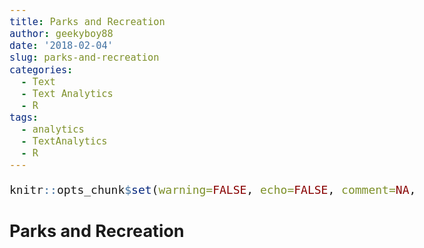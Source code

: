 ```yaml
---
title: Parks and Recreation
author: geekyboy88
date: '2018-02-04'
slug: parks-and-recreation
categories:
  - Text
  - Text Analytics
  - R
tags:
  - analytics
  - TextAnalytics
  - R
---
```


<style type="text/css">

body, td {
   font-size: 18px;
}
code.r{
  font-size: 18px;
}
pre {
  font-size: 18px
}
</style>

```r
knitr::opts_chunk$set(warning=FALSE, echo=FALSE, comment=NA, message=FALSE)
```

## Parks and Recreation




















